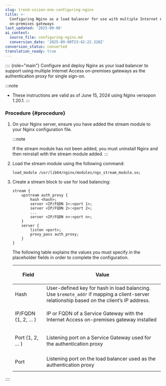 ```yaml
---
slug: trend-vision-one-configuring-nginx
title: >-
  Configuring Nginx as a load balancer for use with multiple Internet Access
  on-premises gateways
last_updated: '2025-09-08'
ai_context:
  source_file: configuring-nginx.md
  conversion_date: '2025-09-08T23:42:22.328Z'
conversion_status: converted
translation_ready: true
---
```


:::: {role="main"}
Configure and deploy Nginx as your load balancer to support using multiple Internet Access on-premises gateways as the authentication proxy for single sign-on.

:::note

- These instructions are valid as of June 15, 2024 using Nginx versopon 1.20.1.
:::

### Procedure {#procedure}

1.  On your Nginx server, ensure you have added the stream module to your Nginx configuration file.

    :::note

    If the stream module has not been added, you must uninstall Nginx and then reinstall with the stream module added.
    :::

2.  Load the stream module using the following command:

    ``` codeblock
    load_module /usr/lib64/nginx/modules/ngx_stream_module.so;
    ```

3.  Create a stream block to use for load balancing:

    ``` codeblock
    stream {
        upstream auth_proxy {
            hash <hash>;
            server <IP/FQDN 1>:<port 1>;
            server <IP/FQDN 2>:<port 2>;
            ...
            server <IP/FQDN n>:<port n>;
        }
        server {
            listen <port>;
            proxy_pass auth_proxy;
        }
    }
    ```

    The following table explains the values you must specify in the placeholder fields in order to complete the configuration.

    <table>
    <thead>
    <tr>
    <th><p>Field</p></th>
    <th><p>Value</p></th>
    </tr>
    </thead>
    <tbody>
    <tr>
    <td><p>Hash</p></td>
    <td>User-defined key for hash in load balancing. Use <code>$remote_addr</code> if mapping a client-server relationship based on the client’s IP address.</td>
    </tr>
    <tr>
    <td><p>IP/FQDN (1, 2, … )</p></td>
    <td>IP or FQDN of a Service Gateway with the Internet Access on-premises gateway installed</td>
    </tr>
    <tr>
    <td><p>Port (1, 2, … )</p></td>
    <td>Listening port on a Service Gateway used for the authentication proxy</td>
    </tr>
    <tr>
    <td><p>Port</p></td>
    <td>Listening port on the load balancer used as the authentication proxy</td>
    </tr>
    </tbody>
    </table>
::::
